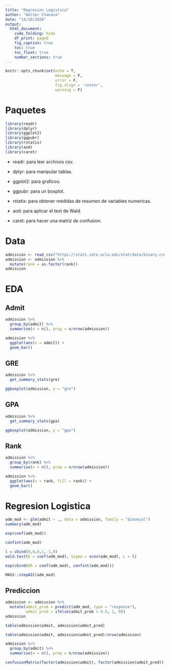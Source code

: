 ```yaml
---
title: "Regresion Logistica"
author: "Walter Chanava"
date: "14/10/2020"
output: 
  html_document:
    code_folding: hide
    df_print: paged
    fig_caption: true
    toc: true
    toc_float: true
    number_sections: true
---
```


```r
knitr::opts_chunk$set(echo = T,
                      message = F,
                      error = F,
                      fig.align = 'center',
                      warning = F)
```

# Paquetes

```r
library(readr)
library(dplyr)
library(ggplot2)
library(ggpubr)
library(rstatix)
library(aod)
library(caret)
```

-   readr: para leer archivos csv.

-   dplyr: para manipular tablas.

-   ggplot2: para graficos.

-   ggpubr: para un boxplot.

-   rstatix: para obtener medidas de resumen de variables numericas.

-   aod: para aplicar el test de Wald.

-   caret: para hacer una matriz de confusion.

# Data

```r
admission <- read_csv("https://stats.idre.ucla.edu/stat/data/binary.csv")
admission <- admission %>% 
  mutate(rank = as.factor(rank))
admission
```

# EDA

## Admit

```r
admission %>% 
  group_by(admit) %>% 
  summarise(n = n(), prop = n/nrow(admission))
```

```r
admission %>% 
  ggplot(aes(x = admit)) +
  geom_bar()
```

## GRE

```r
admission %>% 
  get_summary_stats(gre)
```

```r
ggboxplot(admission, y = "gre")
```

## GPA

```r
admission %>% 
  get_summary_stats(gpa)
```

```r
ggboxplot(admission, y = "gpa")
```

## Rank

```r
admission %>% 
  group_by(rank) %>% 
  summarise(n = n(), prop = n/nrow(admission))
```

```r
admission %>% 
  ggplot(aes(x = rank, fill = rank)) +
  geom_bar()
```

# Regresion Logistica

```r
adm_mod <- glm(admit ~ ., data = admission, family = "binomial")
summary(adm_mod)
```

```r
exp(coef(adm_mod))
```

```r
confint(adm_mod)
```

```r
l = cbind(0,0,0,1,-1,0)
wald.test(b = coef(adm_mod), Sigma = vcov(adm_mod), L = l)
```

```r
exp(cbind(OR = coef(adm_mod), confint(adm_mod)))
```

```r
MASS::stepAIC(adm_mod)
```

## Prediccion

```r
admission <- admission %>% 
  mutate(admit_prob = predict(adm_mod, type = "response"),
         admit_pred = ifelse(admit_prob > 0.5, 1, 0))
admission
```

```r
table(admission$admit, admission$admit_pred)
```

```r
table(admission$admit, admission$admit_pred)/nrow(admission)
```

```r
admission %>% 
  group_by(admit) %>% 
  summarise(n = n(), prop = n/nrow(admission))
```

```r
confusionMatrix(factor(admission$admit), factor(admission$admit_pred))
```
